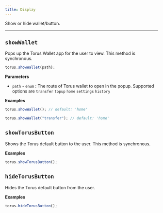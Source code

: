 ```yaml
---
title: Display
---
```


Show or hide wallet/button.

---

## `showWallet`

Pops up the Torus Wallet app for the user to view. This method is synchronous.

```javascript
torus.showWallet(path);
```

**Parameters**

- `path` - `enum` : The route of Torus wallet to open in the popup. Supported
  options are `transfer` `topup` `home` `settings` `history`

**Examples**

```javascript
torus.showWallet(); // default: 'home'
```

```javascript
torus.showWallet("transfer"); // default: 'home'
```

## `showTorusButton`

Shows the Torus default button to the user. This method is synchronous.

**Examples**

```javascript
torus.showTorusButton();
```

## `hideTorusButton`

Hides the Torus default button from the user.

**Examples**

```javascript
torus.hideTorusButton();
```
